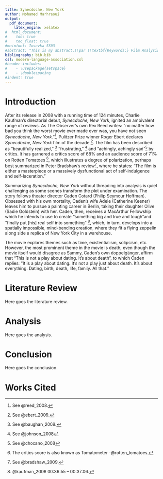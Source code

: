 ```yaml
---
title: Synecdoche, New York
author: Mohamed Marhraoui
output:
  pdf_document:
    latex_engine: xelatex
#  html_document:
#    toc: true
#    toc_float: true
#mainfont: Iosevka SS03
#abstract: "This is my abstract.\\par \\textbf{Keywords:} Film Analysis, Postmodernity, Theater."
bibliography: bib.bib
csl: modern-language-association.csl
#header-includes:
#    - \usepackage{setspace}
#    - \doublespacing
#indent: true
---
```


\pagebreak

# Introduction

After its release in 2008 with a running time of 124 minutes, Charlie Kaufman's directorial debut, _Synecdoche, New York_, ignited an ambivalent range of reviews. As The Observer's own Rex Reed writes: "no matter how bad you think the worst movie ever made ever was, you have not seen _Synecdoche, New York_."^[See @reed_2008.], Pulitzer Prize winner Roger Ebert declares _Synecdoche, New York_ film of the decade ^[See @ebert_2009.]. The film has been described as "beautifully realized," ^[See @baughan_2009.] "frustrating," ^[See @johnson_2008] and "achingly, achingly sad"^[See @chocano_2008] by critics. It has garnered a critics score of 68% and an audience score of 71% on Rotten Tomatoes ^[The critics score is also known as Tomatometer -@rotten_tomatoes.], which illustrates a degree of polarization, perhaps best summarized in Peter Bradshaw's review^[See @bradshaw_2009.], where he states: "The film is either a masterpiece or a massively dysfunctional act of self-indulgence and self-laceration."

Summarizing _Synecdoche, New York_ without threading into analysis is quiet challenging as some scenes transform the plot under examination. The story follows theater director Caden Cotard (Philip Seymour Hoffman). Obsessed with his own mortality, Caden's wife Adele (Catherine Keener) leaves him to pursue a painting career in Berlin, taking their daughter Olive (Sadie Goldstein) with her. Caden, then, receives a MacArthur Fellowship which he intends to use to create "something big and true and tough"and "finally put [his] real self into something" ^[@kaufman_2008 00:36:55 -- 00:37:06.], which, in turn, develops into a spatially impossible, mind-bending creation, where they fit a flying zeppelin along side a replica of New York City in a warehouse.

The movie explores themes such as time, existentialism, solipsism, etc. However, the most prominent theme in the movie is death, even though the movie itself would disagree as Sammy, Caden's own doppelgänger, affirm that "This is not a play about dating. It's about death", to which Caden replies: "It is a play about dating. It's not a play just about death. It's about everything. Dating, birth, death, life, family. All that."

# Literature Review

Here goes the literature review.

# Analysis

Here goes the analysis.


# Conclusion

Here goes the conclusion.

\pagebreak

# Works Cited
